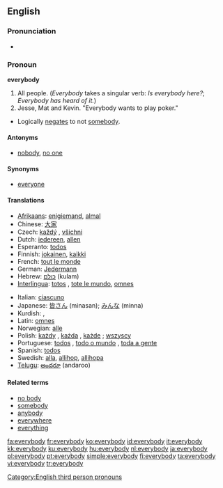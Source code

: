 ==English==

===Pronunciation===
*{{audio|en-us-everybody.ogg|Audio (US)}}

===Pronoun===
'''everybody'''

# All people.  (''Everybody'' takes a singular verb: ''Is everybody here?'';  ''Everybody has heard of it.'')
# Jesse, Mat and Kevin. "Everybody wants to play poker."
*Logically [[negates]] to not [[somebody]].

====Antonyms====
*[[nobody]], [[no one]]

====Synonyms====
*[[everyone]]

====Translations====
{{top}}
*[[Afrikaans]]: [[enigiemand]], [[almal]]
*Chinese: [[大家]]
* Czech: [[každý]] {{m}}, [[všichni]] {{m|p}}
*Dutch: [[iedereen]], [[allen]]
*Esperanto: [[todos]]
*Finnish: [[jokainen]], [[kaikki]]
*French: [[tout le monde]]
*German: [[Jedermann]]
*Hebrew: [[כולם]] (kulam)
*[[Interlingua]]: [[totos]] {{p}}, [[tote le mundo]], [[omnes]] {{p}}
{{mid}}
*Italian: [[ciascuno]]
*Japanese: [[皆さん]] (minasan); [[みんな]] (minna)
*Kurdish: {{KUchar|[[هه‌موکه‌س]]}}, {{KUchar|[[هه‌مولا]]}}
*Latin: [[omnes]]
*Norwegian: [[alle]]
*Polish: [[każdy]] {{m}}, [[każda]] {{f}}, [[każde]] {{n}} ; [[wszyscy]]
*Portuguese: [[todos]] {{m|p}}, [[todo o mundo]] {{m}}, [[toda a gente]] {{f}}
*Spanish: [[todos]]
*Swedish: [[alla]], [[allihop]], [[allihopa]]
*[[Telugu]]:  [[అందరూ]] (andaroo)
{{bottom}}

====Related terms====
*[[no body]]
*[[somebody]]
*[[anybody]]
*[[everywhere]]
*[[everything]]

[[Category:English third person pronouns]]

[[fa:everybody]]
[[fr:everybody]]
[[ko:everybody]]
[[id:everybody]]
[[it:everybody]]
[[kk:everybody]]
[[ku:everybody]]
[[hu:everybody]]
[[nl:everybody]]
[[ja:everybody]]
[[pl:everybody]]
[[pt:everybody]]
[[simple:everybody]]
[[fi:everybody]]
[[ta:everybody]]
[[vi:everybody]]
[[tr:everybody]]